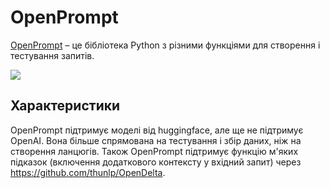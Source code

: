 
# OpenPrompt

[OpenPrompt](https://thunlp.github.io/OpenPrompt/index.html) – це бібліотека Python з різними функціями для створення і тестування запитів.

<div style={{ textAlign: "center" }}>
  <Image
    src="/docs/assets/tooling/openprompt.gif"
    width={1580}
    height={1084}
    style={{ width: "750px", margin: "auto" }}
  />
</div>

## Характеристики

OpenPrompt підтримує моделі від huggingface, але ще не підтримує OpenAI. Вона більше спрямована на тестування і збір даних, ніж на створення ланцюгів. Також OpenPrompt підтримує функцію м'яких підказок (включення додаткового контексту у вхідний запит) через https://github.com/thunlp/OpenDelta.
